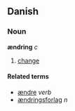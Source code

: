 ==Danish==
===Noun===
'''ændring''' ''c''

# [[change]]

====Related terms====
*[[ændre]] ''verb''
*[[ændringsforlag]] ''n''